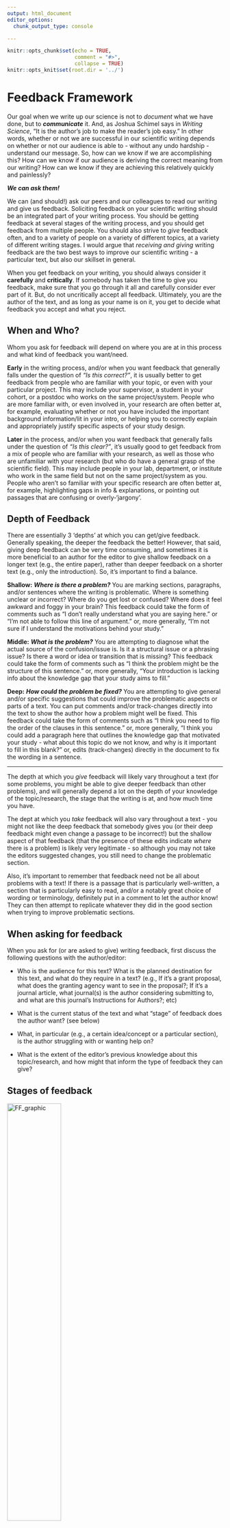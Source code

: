 ```yaml
---
output: html_document
editor_options:
  chunk_output_type: console

---
```


```r
knitr::opts_chunk$set(echo = TRUE,
                      comment = "#>",
                      collapse = TRUE)
knitr::opts_knit$set(root.dir = '../')
```


# Feedback Framework {.unlisted .unnumbered #FF}

Our goal when we write up our science is not to *document* what we have done, but to ***communicate*** it. And, as Joshua Schimel says in *Writing Science*, "It is the author's job to make the reader's job easy." In other words, whether or not we are successful in our scientific writing depends on whether or not our audience is able to - without any undo hardship - understand our message. So, how can we know if we are accomplishing this? How can we know if our audience is deriving the correct meaning from our writing? How can we know if they are achieving this relatively quickly and painlessly?

***We can ask them!***

We can (and should!) ask our peers and our colleagues to read our writing and give us feedback. Soliciting feedback on your scientific writing should be an integrated part of your writing process. You should be getting feedback at several stages of the writing process, and you should get feedback from multiple people. You should also strive to *give* feedback often, and to a variety of people on a variety of different topics, at a variety of different writing stages. I would argue that *receiving and giving* writing feedback are the two best ways to improve our scientific writing - a particular text, but also our skillset in general.

When you get feedback on your writing, you should always consider it **carefully** and **critically**. If somebody has taken the time to give you feedback, make sure that you go through it all and carefully consider ever part of it. But, do not uncritically accept all feedback. Ultimately, you are the author of the text, and as long as your name is on it, you get to decide what feedback you accept and what you reject.

## When and Who? {-} 

Whom you ask for feedback will depend on where you are at in this process and what kind of feedback you want/need. 

**Early** in the writing process, and/or when you want feedback that generally falls under the question of *"Is this correct?"*, it is usually better to get feedback from people who are familiar with your topic, or even with your particular project. This may include your supervisor, a student in your cohort, or a postdoc who works on the same project/system. People who are more familiar with, or even involved in, your research are often better at, for example, evaluating whether or not you have included the important background information/lit in your intro, or helping you to correctly explain and appropriately justify specific aspects of your study design. 

**Later** in the process, and/or when you want feedback that generally falls under the question of *"Is this clear?"*, it's usually good to get feedback from a mix of people who are familiar with your research, as well as those who are unfamiliar with your research (but who do have a general grasp of the scientific field). This may include people in your lab, department, or institute who work in the same field but not on the same project/system as you. People who aren't so familiar with your specific research are often better at, for example, highlighting gaps in info & explanations, or pointing out passages that are confusing or overly-'jargony'.


## Depth of Feedback {-} 

There are essentially 3 'depths' at which you can get/give feedback. Generally speaking, the deeper the feedback the better! However, that said, giving deep feedback can be very time consuming, and sometimes it is more beneficial to an author for the editor to give shallow feedback on a longer text (e.g., the entire paper), rather than deeper feedback on a shorter text (e.g., only the introduction). So, it's important to find a balance.

**Shallow:** ***Where is there a problem?*** You are marking sections, paragraphs, and/or sentences where the writing is problematic. Where is something unclear or incorrect? Where do you get lost or confused? Where does it feel awkward and foggy in your brain? This feedback could take the form of comments such as "I don't really understand what you are saying here." or "I'm not able to follow this line of argument." or, more generally, "I'm not sure if I understand the motivations behind your study." 

**Middle:** ***What is the problem?*** You are attempting to diagnose what the actual source of the confusion/issue is. Is it a structural issue or a phrasing issue? Is there a word or idea or transition that is missing? This feedback could take the form of comments such as "I think the problem might be the structure of this sentence." or, more generally, "Your introduction is lacking info about the knowledge gap that your study aims to fill."

**Deep:** ***How could the problem be fixed?*** You are attempting to give general and/or specific suggestions that could improve the problematic aspects or parts of a text. You can put comments and/or track-changes directly into the text to show the author how a problem might well be fixed. This feedback could take the form of comments such as "I think you need to flip the order of the clauses in this sentence." or, more generally, "I think you could add a paragraph here that outlines the knowledge gap that motivated your study - what about this topic do we not know, and why is it important to fill in this blank?" or, edits (track-changes) directly in the document to fix the wording in a sentence.

---

The depth at which you *give* feedback will likely vary throughout a text (for some problems, you might be able to give deeper feedback than other problems), and will generally depend a lot on the depth of your knowledge of the topic/research, the stage that the writing is at, and how much time you have.

The dept at which you *take* feedback will also vary throughout a text - you might not like the deep feedback that somebody gives you (or their deep feedback might even change a passage to be incorrect!) but the shallow aspect of that feedback (that the presence of these edits indicate *where* there is a problem) is likely very legitimate - so although you may not take the editors suggested changes, you still need to change the problematic section.

Also, it's important to remember that feedback need not be all about problems with a text! If there is a passage that is particularly well-written, a section that is particularly easy to read, and/or a notably great choice of wording or terminology, definitely put in a comment to let the author know! They can then attempt to replicate whatever they did in the good section when trying to improve problematic sections.


## When asking for feedback {-} 

When you ask for (or are asked to give) writing feedback, first discuss the following questions with the author/editor:

* Who is the audience for this text? What is the planned destination for this text, and what do they require in a text?
(e.g., If it's a grant proposal, what does the granting agency want to see in the proposal?; If it's a journal article, what journal(s) is the author considering submitting to, and what are this journal's Instructions for Authors?; etc)

* What is the current status of the text and what "stage" of feedback does the author want?
(see  below)

* What, in particular (e.g., a certain idea/concept or a particular section), is the author struggling with or wanting help on?

* What is the extent of the editor's previous knowledge about this topic/research, and how might that inform the type of feedback they can give?


## Stages of feedback {-} 

![FF_graphic](/Users/aashbury/Documents/scientific_communication_support_website/vignettes/7_Blog_1_FF_graphic.png){width=50%}\
***First off, remember that:***

1) Writing is not always a linear process - i.e. although most papers start with planning and end with polishing, they do not necessarily progress from planning to polishing in a linear sequential way, e.g. a paper may move back and forth between planning and content a few times, or later edits to the language of a paper may prompt a more substantial re-structuring of a particular section; and 
2) These stages are not discrete - e.g. when giving feedback on the content of a text, you will likely also have suggestions/comments about its structure (and vice versa).

### Planning {-} 

Before you really start writing, you need to plan out your text.

**The author:**  
- is still chewing over ideas  
- has done a lot of reading & research  
- has some notes  
- has a rough outline/overview  
- has final-ish figures and tables (i.e. results)

**While working through the text/notes, the editor should ask themselves:**  
What is/are the main point/s the author wants to make?  
What is the overarching story of this text?   
What does the audience need to know in order for the author’s main point(s) to have an impact?  

**The editor should:**  
- **discuss** the project with the author  
- clarify questions/aims/goals of the text  
- identify areas where further reading & research is needed  
- help to develop an approach, structure, and maybe an outline  
  
### Content {-} 

Content refers to what information, ideas, results, etc, actually get included in a text.

**The author:**  
- has a first draft (though it's not pretty, and many ideas may be still half-baked) or at least a thorough outline   
- has thought about out the general content   
- has a preliminary idea of the over-arching structure of the text  

**While working through the text, the editor should ask themselves:**  
Is the central idea of the text framed in an interesting and engaging way?   
Is the author’s main point clearly explained, and enough background/ contextual information given for it to make sense?  
Does the framing/contextualization of the topic make clear why this topic/problem is important?  
Is anything missing? Does anything seem superfluous/unnecessary?  
Does every method have a result and vice versa?  
Do the data and analysis support the conclusions?  
  
**The editor should:**  
- use **comments** to put feedback into the text  
- identify areas that aren’t clear, ideas that don’t fit, and concepts that are missing  
- only note language-related edits when necessary to clarify the meaning of a sentence  
- focus on the *content* of the text and not on *how* it is written  

### Structure {-} 

Structure refers to where information/ideas/etc are presented in a text.

**The author:**  
- has a full draft of the text  
- has basically finalized the draft content, and fully fleshed out the ideas  

**While working through the text, the editor should ask themselves:**  
Does each sentence, paragraph, and section have a clear point/message?  
Can you quickly and easily summarize the topic/focus of each paragraph?  
Generally, does each paragraph begin with a topic sentence, end with an emphasis or concluding sentence, and have supporting information in the middle?  
Is information all in the right places (background, knowledge gap, approach in Intro; no Methods mixed in with the Results; no Discussion/interpretation mixed in with the Results; etc)?  
Are topics/foci presented in the same order through all sections of the text?  

**The editor should:**  
- **track-changes** to mark suggested edits in the text  
- add **comments** where more extensive edits are needed  
- identify information that is out of place  
- check for parallel structure(s)  
- check paragraph structures  
- focus more on *where* information/ideas are presented, and on the *ordering* of these, and less on *how* it is written  


### Language {-} 

Language refers to the style, grammar, and syntax, of a text.

**The author:**  
- has a full, well-structured draft of the text  

**While working through the text, the editor should ask themselves:**  
As you read through, where do you get stuck or confused?
How could problem areas be changed to improve readability?  
Does each sentence flow nicely from the next? Are details introduced properly and relationally?  
Check for: run-on sentences, noun-verb accordance, proper punctuation, etc  

**The editor should:**  
- **track-changes** to mark suggested edits in the text  
- add **comments** to explain changes and to highlight recurring errors  
- identify passages that may need to be rewritten or reworked for more clarification  
- note ideas or suggestions of how to change problem passages (in comments or track-changes)  
- focus on *how* the text is written, be thorough  


### Polishing {-} 

Polishing refers to that final step, when a text is essentially ready to be cast off into the world (i.e., submitted) and just needs a final check by a fresh set of eyes (not the author, who is probably pretty sick of looking at it).

**The author:**  
- has the text finished and in its “final” form  
- has a submission deadline (if applicable) quickly approaching  

**While working through the text, the editor should check that:**  
...jargon is defined, abbreviations are written out in full the first time, terminology is consistent throughout the text, punctuation is used correctly, etc  

**The editor should:**  
- **track-changes** to mark suggested edits in the text    
- put in as few changes as possible to ensure clarity and readability of the text  
- mark awkward sentences/sections as needing to be reworked – make suggestions of how, if possible  
- try to preserve the author’s writing as much as possible, while still ensuring clarity and flow  

[Back to Blog main page](#blog_main)